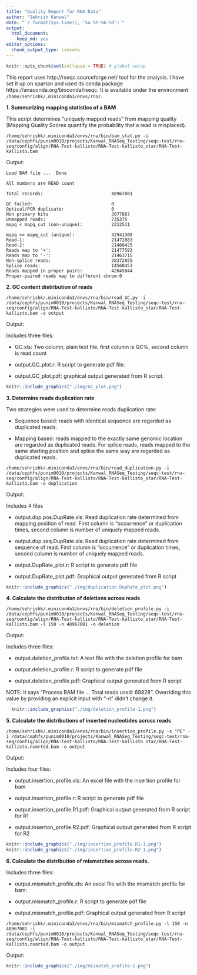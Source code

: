 ```yaml
---
title: "Quality Report for RNA Data"
author: "Sehrish Kanwal"
date: "`r format(Sys.time(), '%a %Y-%b-%d')`"
output: 
  html_document: 
    keep_md: yes
editor_options: 
  chunk_output_type: console
---
```


```r
knitr::opts_chunk$set(collapse = TRUE) # global setup
```
This report uses http://rseqc.sourceforge.net/ tool for the analysis. I have set it up on spartan and used its conda package https://anaconda.org/bioconda/rseqc. It is available under the environment `/home/sehrishk/.miniconda3/envs/rna/`.

**1. Summarizing mapping statistics of a BAM**

This script determines “uniquely mapped reads” from mapping quality (Mapping Quality Scores quantify the probability that a read is misplaced).

```
/home/sehrishk/.miniconda3/envs/rna/bin/bam_stat.py -i /data/cephfs/punim0010/projects/Kanwal_RNASeq_Testing/seqc-test/rna-seq/config/align/RNA-Test-kallisto/RNA-Test-kallisto_star/RNA-Test-kallisto.bam
```
Output:

```
Load BAM file ...  Done

All numbers are READ count

Total records:                          48967081

QC failed:                              0
Optical/PCR duplicate:                  0
Non primary hits                        3077887
Unmapped reads:                         735375
mapq < mapq_cut (non-unique):           2212511

mapq >= mapq_cut (unique):              42941308
Read-1:                                 21472883
Read-2:                                 21468425
Reads map to '+':                       21477593
Reads map to '-':                       21463715
Non-splice reads:                       28372855
Splice reads:                           14568453
Reads mapped in proper pairs:           42845044
Proper-paired reads map to different chrom:0
```
**2. GC content distribution of reads**

```
/home/sehrishk/.miniconda3/envs/rna/bin/read_GC.py -i /data/cephfs/punim0010/projects/Kanwal_RNASeq_Testing/seqc-test/rna-seq/config/align/RNA-Test-kallisto/RNA-Test-kallisto_star/RNA-Test-kallisto.bam -o output
```
Output:

Includes three files:

* GC.xls: Two column, plain text file, first column is GC%, second column is read count

* output.GC_plot.r: R script to generate pdf file.

* output.GC_plot.pdf: graphical output generated from R script.

```r
knitr::include_graphics("./img/GC_plot.png")
```

**3. Determine reads duplication rate**

Two strategies were used to determine reads duplication rate: 

* Sequence based: reads with identical sequence are regarded as duplicated reads. 

* Mapping based: reads mapped to the exactly same genomic location are regarded as duplicated reads. For splice reads, reads mapped to the same starting position and splice the same way are regarded as duplicated reads.

```
/home/sehrishk/.miniconda3/envs/rna/bin/read_duplication.py -i /data/cephfs/punim0010/projects/Kanwal_RNASeq_Testing/seqc-test/rna-seq/config/align/RNA-Test-kallisto/RNA-Test-kallisto_star/RNA-Test-kallisto.bam -o duplication
```
Output:

Includes 4 files

* output.dup.pos.DupRate.xls: Read duplication rate determined from mapping position of read. First column is “occurrence” or duplication times, second column is number of uniquely mapped reads.

* output.dup.seq.DupRate.xls: Read duplication rate determined from sequence of read. First column is “occurrence” or duplication times, second column is number of uniquely mapped reads.

* output.DupRate_plot.r: R script to generate pdf file

* output.DupRate_plot.pdf: Graphical output generated from R script

```r
knitr::include_graphics("./img/duplication.DupRate_plot.png")
```

**4. Calculate the distribution of deletions across reads**

```
/home/sehrishk/.miniconda3/envs/rna/bin/deletion_profile.py -i /data/cephfs/punim0010/projects/Kanwal_RNASeq_Testing/seqc-test/rna-seq/config/align/RNA-Test-kallisto/RNA-Test-kallisto_star/RNA-Test-kallisto.bam -l 150 -n 48967081 -o deletion
```
Output:

Includes three files:

* output.deletion_profile.txt: A text file with the deletion profile for bam

* output.deletion_profile.r: R script to generate pdf file

* output.deletion_profile.pdf: Graphical output generated from R script

NOTE: It says "Process BAM file ...  Total reads used: 69828". Overriding this value by providing an explicit input with "-n" didn't change it.

```r
  knitr::include_graphics("./img/deletion_profile-1.png")
```

**5. Calculate the distributions of inserted nucleotides across reads**

```
/home/sehrishk/.miniconda3/envs/rna/bin/insertion_profile.py -s "PE" -i /data/cephfs/punim0010/projects/Kanwal_RNASeq_Testing/seqc-test/rna-seq/config/align/RNA-Test-kallisto/RNA-Test-kallisto_star/RNA-Test-kallisto.nsorted.bam -o output
```
Output:

Includes four files:

* output.insertion_profile.xls: An excel file with the insertion profile for bam

* output.insertion_profile.r: R script to generate pdf file

* output.insertion_profile.R1.pdf: Graphical output generated from R script for R1

* output.insertion_profile.R2.pdf: Graphical output generated from R script for R2

```r
knitr::include_graphics("./img/insertion_profile.R1-1.png")
knitr::include_graphics("./img/insertion_profile.R2-1.png")
```

**6. Calculate the distribution of mismatches across reads.**

Includes three files:

* output.mismatch_profile.xls: An excel file with the mismatch profile for bam: 

* output.mismatch_profile.r: R script to generate pdf file

* output.mismatch_profile.pdf: Graphical output generated from R script

```
/home/sehrishk/.miniconda3/envs/rna/bin/mismatch_profile.py -l 150 -n 48967081 -i /data/cephfs/punim0010/projects/Kanwal_RNASeq_Testing/seqc-test/rna-seq/config/align/RNA-Test-kallisto/RNA-Test-kallisto_star/RNA-Test-kallisto.nsorted.bam -o output
```
Output:

```r
knitr::include_graphics("./img/mismatch_profile-1.png")
```




